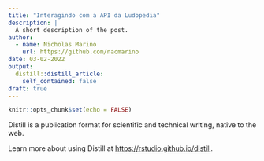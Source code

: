 ```yaml
---
title: "Interagindo com a API da Ludopedia"
description: |
  A short description of the post.
author:
  - name: Nicholas Marino
    url: https://github.com/nacmarino
date: 03-02-2022
output:
  distill::distill_article:
    self_contained: false
draft: true
---
```



```r
knitr::opts_chunk$set(echo = FALSE)
```

Distill is a publication format for scientific and technical writing, native to the web.

Learn more about using Distill at <https://rstudio.github.io/distill>.



